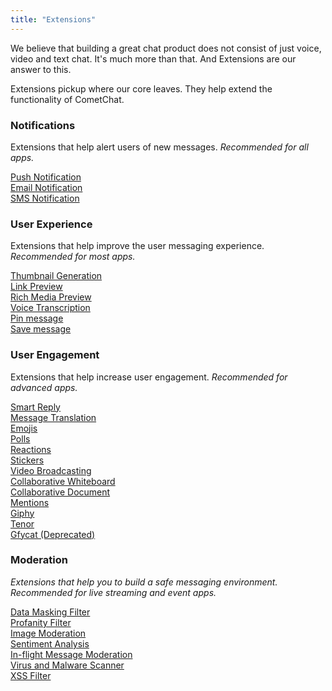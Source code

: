 ```yaml
---
title: "Extensions"
---
```




We believe that building a great chat product does not consist of just voice, video and text chat. It's much more than that. And Extensions are our answer to this.

Extensions pickup where our core leaves. They help extend the functionality of CometChat.

### Notifications

Extensions that help alert users of new messages. *Recommended for all apps.*

[Push Notification](/notifications/android-push-notifications)\
[Email Notification](/notifications/email-notification-extension)\
[SMS Notification](/notifications/sms-notification-extension)

### User Experience

Extensions that help improve the user messaging experience. *Recommended for most apps.*

[Thumbnail Generation](/fundamentals/thumbnail-generation)\
[Link Preview](/fundamentals/link-preview)\
[Rich Media Preview](/fundamentals/rich-media-preview)\
[Voice Transcription](/fundamentals/voice-transcription)\
[Pin message](/fundamentals/pin-message)\
[Save message](/fundamentals/save-message)

### User Engagement

Extensions that help increase user engagement. *Recommended for advanced apps.*

[Smart Reply](/fundamentals/smart-replies)\
[Message Translation](/fundamentals/message-translation)\
[Emojis](/fundamentals/emojis)\
[Polls](/fundamentals/polls)\
[Reactions](/fundamentals/reactions)\
[Stickers](/fundamentals/stickers)\
[Video Broadcasting](/fundamentals/video-broadcasting)\
[Collaborative Whiteboard](/fundamentals/collaborative-whiteboard)\
[Collaborative Document](/fundamentals/collaborative-document)\
[Mentions](/fundamentals/mentions)\
[Giphy](/extensions/gifs-giphy)\
[Tenor](/extensions/gifs-tenor)\
[Gfycat (Deprecated)](/fundamentals/gfycat)

### Moderation

*Extensions that help you to build a safe messaging environment.* *Recommended for live streaming and event apps.*

[Data Masking Filter](/moderation/data-masking-filter)\
[Profanity Filter](/moderation/profanity-filter)\
[Image Moderation](/moderation/image-moderation)\
[Sentiment Analysis](/moderation/sentiment-analysis)\
[In-flight Message Moderation](/moderation/in-flight-message-moderation)\
[Virus and Malware Scanner](/moderation/virus-malware-scanner)\
[XSS Filter](/moderation/xss-filter)
